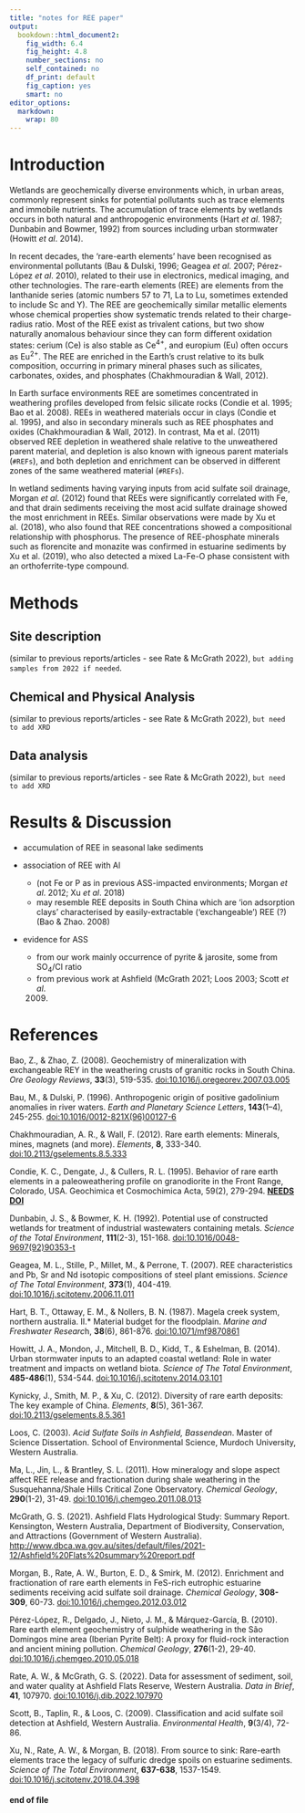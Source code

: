 ```yaml
---
title: "notes for REE paper"
output: 
  bookdown::html_document2:
    fig_width: 6.4
    fig_height: 4.8
    number_sections: no
    self_contained: no
    df_print: default
    fig_caption: yes
    smart: no
editor_options: 
  markdown: 
    wrap: 80
---
```


# Introduction

Wetlands are geochemically diverse environments which, in urban areas, commonly
represent sinks for potential pollutants such as trace elements and immobile
nutrients. The accumulation of trace elements by wetlands occurs in both natural
and anthropogenic environments (Hart *et al*. 1987; Dunbabin and Bowmer, 1992)
from sources including urban stormwater (Howitt *et al*. 2014).

In recent decades, the 'rare-earth elements' have been recognised as
environmental pollutants (Bau & Dulski, 1996; Geagea *et al*. 2007; Pérez-López
*et al*. 2010), related to their use in electronics, medical imaging, and other
technologies. The rare-earth elements (REE) are elements from the lanthanide
series (atomic numbers 57 to 71, La to Lu, sometimes extended to include Sc and
Y). The REE are geochemically similar metallic elements whose chemical
properties show systematic trends related to their charge-radius ratio. Most of
the REE exist as trivalent cations, but two show naturally anomalous behaviour
since they can form different oxidation states: cerium (Ce) is also stable as
Ce^4+^, and europium (Eu) often occurs as Eu^2+^. The REE are enriched in the
Earth's crust relative to its bulk composition, occurring in primary mineral
phases such as silicates, carbonates, oxides, and phosphates (Chakhmouradian &
Wall, 2012).

In Earth surface environments REE are sometimes concentrated in weathering
profiles developed from felsic silicate rocks (Condie et al. 1995; Bao et al.
2008). REEs in weathered materials occur in clays (Condie et al. 1995), and also
in secondary minerals such as REE phosphates and oxides (Chakhmouradian & Wall,
2012). In contrast, Ma et al. (2011) observed REE depletion in weathered shale
relative to the unweathered parent material, and depletion is also known with
igneous parent materials (`#REFs`), and both depletion and enrichment can be
observed in different zones of the same weathered material (`#REFs`).

In wetland sediments having varying inputs from acid sulfate soil drainage,
Morgan *et al*. (2012) found that REEs were significantly correlated with Fe,
and that drain sediments receiving the most acid sulfate drainage showed the
most enrichment in REEs. Similar observations were made by Xu et al. (2018), who
also found that REE concentrations showed a compositional relationship with
phosphorus. The presence of REE-phosphate minerals such as florencite and
monazite was confirmed in estuarine sediments by Xu et al. (2019), who also
detected a mixed La-Fe-O phase consistent with an orthoferrite-type compound.

# Methods

## Site description

(similar to previous reports/articles - see Rate & McGrath 2022),
`but adding samples from 2022 if needed`.

## Chemical and Physical Analysis

(similar to previous reports/articles - see Rate & McGrath 2022),
`but need to add XRD`

## Data analysis

(similar to previous reports/articles - see Rate & McGrath 2022),
`but need to add XRD`

# Results & Discussion

-   accumulation of REE in seasonal lake sediments

-   association of REE with Al

    -   (not Fe or P as in previous ASS-impacted environments; Morgan *et al*.
        2012; Xu *et al*. 2018)
    -   may resemble REE deposits in South China which are 'ion adsorption
        clays' characterised by easily-extractable ('exchangeable') REE (?) (Bao
        & Zhao. 2008)

-   evidence for ASS

    -   from our work mainly occurrence of pyrite & jarosite, some from SO~4~/Cl
        ratio
    -   from previous work at Ashfield (McGrath 2021; Loos 2003; Scott *et al*.
        2009) 

# References

Bao, Z., & Zhao, Z. (2008). Geochemistry of mineralization with exchangeable REY
in the weathering crusts of granitic rocks in South China. *Ore Geology
Reviews*, **33**(3), 519-535.
[doi:10.1016/j.oregeorev.2007.03.005](https://doi.org/https://doi.org/10.1016/j.oregeorev.2007.03.005){.uri}

Bau, M., & Dulski, P. (1996). Anthropogenic origin of positive gadolinium
anomalies in river waters. *Earth and Planetary Science Letters*, **143**(1--4),
245-255.
[doi:10.1016/0012-821X(96)00127-6](https://doi.org/10.1016/0012-821X(96)00127-6){.uri}

Chakhmouradian, A. R., & Wall, F. (2012). Rare earth elements: Minerals, mines,
magnets (and more). *Elements*, **8**, 333-340.
[doi:10.2113/gselements.8.5.333](https://doi.org/10.2113/gselements.8.5.333)

Condie, K. C., Dengate, J., & Cullers, R. L. (1995). Behavior of rare earth
elements in a paleoweathering profile on granodiorite in the Front Range,
Colorado, USA. Geochimica et Cosmochimica Acta, 59(2), 279-294. [**NEEDS
DOI**]{.underline}

Dunbabin, J. S., & Bowmer, K. H. (1992). Potential use of constructed wetlands
for treatment of industrial wastewaters containing metals. *Science of* *the
Total Environment*, **111**(2-3), 151-168.
[doi:10.1016/0048-9697(92)90353-t](https://doi.org/10.1016/0048-9697(92)90353-t){.uri}

Geagea, M. L., Stille, P., Millet, M., & Perrone, T. (2007). REE characteristics
and Pb, Sr and Nd isotopic compositions of steel plant emissions. *Science of
The Total Environment*, **373**(1), 404-419.
[doi:10.1016/j.scitotenv.2006.11.011](https://doi.org/10.1016/j.scitotenv.2006.11.011){.uri}

Hart, B. T., Ottaway, E. M., & Nollers, B. N. (1987). Magela creek system,
northern australia. II.\* Material budget for the floodplain. *Marine and
Freshwater Researc*h, **38**(6), 861-876.
[doi:10.1071/mf9870861](https://doi.org/10.1071/mf9870861)

Howitt, J. A., Mondon, J., Mitchell, B. D., Kidd, T., & Eshelman, B. (2014).
Urban stormwater inputs to an adapted coastal wetland: Role in water treatment
and impacts on wetland biota. *Science of The Total Environment*,
**485-486**(1), 534-544.
[doi:10.1016/j.scitotenv.2014.03.101](https://doi.org/10.1016/j.scitotenv.2014.03.101)

Kynicky, J., Smith, M. P., & Xu, C. (2012). Diversity of rare earth deposits:
The key example of China. *Elements*, **8**(5), 361-367.
[doi:10.2113/gselements.8.5.361](https://doi.org/10.2113/gselements.8.5.361){.uri}

Loos, C. (2003). *Acid Sulfate Soils in Ashfield, Bassendean*. Master of Science
Dissertation. School of Environmental Science, Murdoch University, Western
Australia.

Ma, L., Jin, L., & Brantley, S. L. (2011). How mineralogy and slope aspect
affect REE release and fractionation during shale weathering in the
Susquehanna/Shale Hills Critical Zone Observatory. *Chemical Geology*,
**290**(1-2), 31-49.
[doi:10.1016/j.chemgeo.2011.08.013](https://doi.org/10.1016/j.chemgeo.2011.08.013)

McGrath, G. S. (2021). Ashfield Flats Hydrological Study: Summary Report.
Kensington, Western Australia, Department of Biodiversity, Conservation, and
Attractions (Government of Western Australia).
<http://www.dbca.wa.gov.au/sites/default/files/2021-12/Ashfield%20Flats%20summary%20report.pdf>

Morgan, B., Rate, A. W., Burton, E. D., & Smirk, M. (2012). Enrichment and
fractionation of rare earth elements in FeS-rich eutrophic estuarine sediments
receiving acid sulfate soil drainage. *Chemical Geology*, **308-309**, 60-73.
[doi:10.1016/j.chemgeo.2012.03.012](https://doi.org/10.1016/j.chemgeo.2012.03.012){.uri}

Pérez-López, R., Delgado, J., Nieto, J. M., & Márquez-García, B. (2010). Rare
earth element geochemistry of sulphide weathering in the São Domingos mine area
(Iberian Pyrite Belt): A proxy for fluid-rock interaction and ancient mining
pollution. *Chemical Geology*, **276**(1-2), 29-40.
[doi:10.1016/j.chemgeo.2010.05.018](https://doi.org/10.1016/j.chemgeo.2010.05.018){.uri}

Rate, A. W., & McGrath, G. S. (2022). Data for assessment of sediment, soil, and
water quality at Ashfield Flats Reserve, Western Australia. *Data in Brief*,
**41**, 107970.
[doi:10.1016/j.dib.2022.107970](https://doi.org/10.1016/j.dib.2022.107970)

Scott, B., Taplin, R., & Loos, C. (2009). Classification and acid sulfate soil
detection at Ashfield, Western Australia. *Environmental Health*, **9**(3/4),
72-86.

Xu, N., Rate, A. W., & Morgan, B. (2018). From source to sink: Rare-earth
elements trace the legacy of sulfuric dredge spoils on estuarine sediments.
*Science of The Total Environment*, **637-638**, 1537-1549.
[doi:10.1016/j.scitotenv.2018.04.398](https://doi.org/10.1016/j.scitotenv.2018.04.398){.uri}

#### end of file
